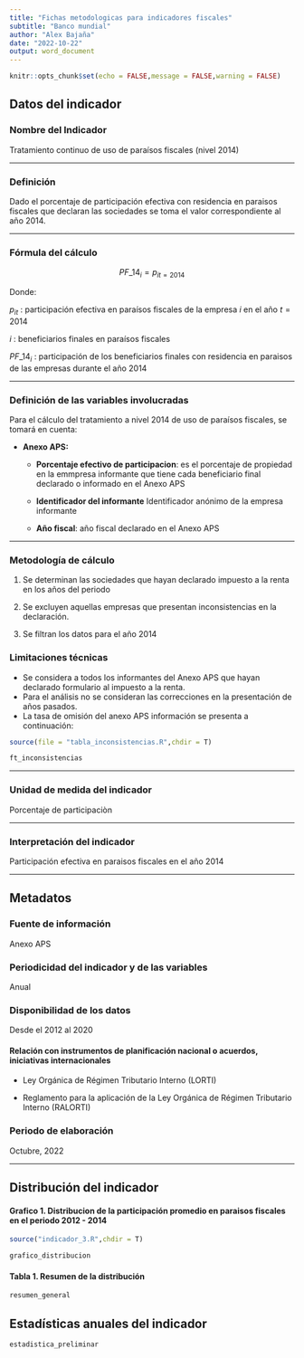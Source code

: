 ```yaml
---
title: "Fichas metodologicas para indicadores fiscales"
subtitle: "Banco mundial"
author: "Alex Bajaña"
date: "2022-10-22"
output: word_document
---
```


```r
knitr::opts_chunk$set(echo = FALSE,message = FALSE,warning = FALSE)
```

## Datos del indicador

### Nombre del Indicador

Tratamiento continuo de uso de paraísos fiscales (nivel 2014)

***

### Definición

Dado el porcentaje de participación efectiva con residencia en paraisos fiscales que declaran las sociedades se toma el valor correspondiente al año 2014.

***

### Fórmula del cálculo


$$PF\_14_i = p_{ it = 2014}$$

Donde:

$p_{it}$ : participación efectiva en paraísos fiscales de la empresa $i$ en el año $t = 2014$

$i$ : beneficiarios finales en paraísos fiscales

$PF\_14_i$ : participación de los beneficiarios finales con residencia en paraisos de las empresas durante el año 2014

***

### Definición de las variables involucradas


Para el cálculo del tratamiento a nivel 2014 de uso de paraísos fiscales, se tomará en cuenta:

* **Anexo APS:**

  * **Porcentaje efectivo de participacion**: es el porcentaje de propiedad en la emmpresa informante que tiene cada beneficiario final declarado o informado en el Anexo APS

  * **Identificador del informante** Identificador anónimo de la empresa informante

  * **Año fiscal**: año fiscal declarado en el Anexo APS

***

### Metodología de cálculo

1. Se determinan las sociedades que hayan declarado impuesto a la renta en los años del periodo

2. Se excluyen aquellas empresas que presentan inconsistencias en la declaración. 

3. Se filtran los datos para el año 2014

### Limitaciones técnicas

- Se considera a todos los informantes del Anexo APS que hayan declarado formulario al impuesto a la renta. 
- Para el análisis no se consideran las correcciones en la presentación de años pasados.
- La tasa de omisión del anexo APS información se presenta a continuación:

```r
source(file = "tabla_inconsistencias.R",chdir = T)

ft_inconsistencias

```

***

### Unidad de medida del indicador

Porcentaje de participaciòn

***

### Interpretación del indicador

Participación efectiva en paraisos fiscales en el año 2014

***

## Metadatos 

### Fuente de información

Anexo APS

### Periodicidad del indicador y de las variables

Anual

### Disponibilidad de los datos

Desde el 2012 al 2020


#### Relación con instrumentos de planificación nacional o acuerdos, iniciativas internacionales


- Ley Orgánica de Régimen Tributario Interno (LORTI)

- Reglamento para la aplicación de la  Ley Orgánica de Régimen Tributario Interno (RALORTI)

### Periodo de elaboración

Octubre, 2022

***

## Distribución del indicador

#### Grafico 1. Distribucion de la participación promedio en paraisos fiscales en el periodo 2012 - 2014

```r

source("indicador_3.R",chdir = T)

grafico_distribucion

```

#### Tabla 1. Resumen de la distribución

```r

resumen_general

```


## Estadísticas anuales del indicador

```r
estadistica_preliminar
```




